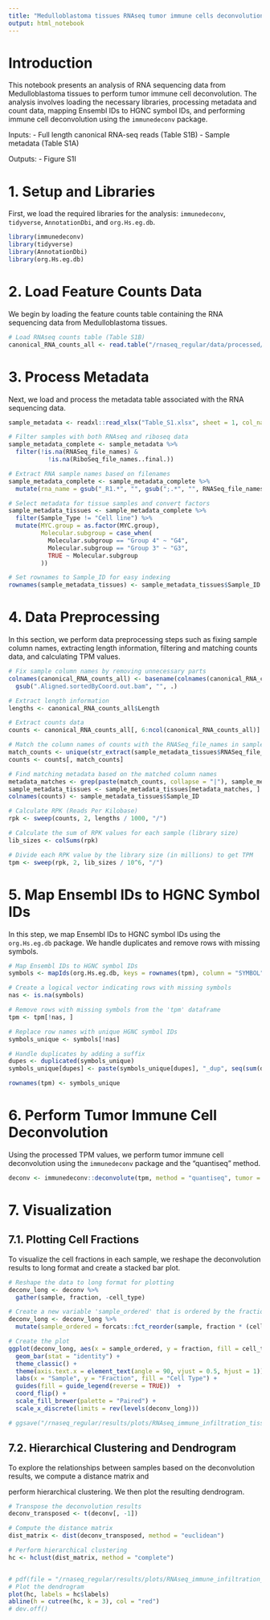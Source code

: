 ```yaml
---
title: "Medulloblastoma tissues RNAseq tumor immune cells deconvolution"
output: html_notebook
---
```


# Introduction

This notebook presents an analysis of RNA sequencing data from Medulloblastoma tissues to perform tumor immune cell deconvolution. The analysis involves loading the necessary libraries, processing metadata and count data, mapping Ensembl IDs to HGNC symbol IDs, and performing immune cell deconvolution using the `immunedeconv` package.

Inputs: 
- Full length canonical RNA-seq reads (Table S1B)
- Sample metadata (Table S1A)

Outputs:
- Figure S1I

# 1. Setup and Libraries

First, we load the required libraries for the analysis: `immunedeconv`, `tidyverse`, `AnnotationDbi`, and `org.Hs.eg.db`.

```r
library(immunedeconv)
library(tidyverse)
library(AnnotationDbi)
library(org.Hs.eg.db)
```

# 2. Load Feature Counts Data

We begin by loading the feature counts table containing the RNA sequencing data from Medulloblastoma tissues.

```r
# Load RNAseq counts table (Table S1B)
canonical_RNA_counts_all <- read.table("/rnaseq_regular/data/processed/featurecounts/medullo_allsamples.counts", check.names = F)
```

# 3. Process Metadata

Next, we load and process the metadata table associated with the RNA sequencing data.

```r
sample_metadata <- readxl::read_xlsx("Table_S1.xlsx", sheet = 1, col_names = T, skip = 2, .name_repair = "universal")

# Filter samples with both RNAseq and riboseq data
sample_metadata_complete <- sample_metadata %>%
  filter(!is.na(RNASeq_file_names) & 
           !is.na(RiboSeq_file_names..final.))

# Extract RNA sample names based on filenames
sample_metadata_complete <- sample_metadata_complete %>%
  mutate(rna_name = gsub("_R1.*", "", gsub(";.*", "", RNASeq_file_names)))

# Select metadata for tissue samples and convert factors
sample_metadata_tissues <- sample_metadata_complete %>%
  filter(Sample_Type != "Cell line") %>%
  mutate(MYC.group = as.factor(MYC.group),
         Molecular.subgroup = case_when(
           Molecular.subgroup == "Group 4" ~ "G4",
           Molecular.subgroup == "Group 3" ~ "G3",
           TRUE ~ Molecular.subgroup
         ))

# Set rownames to Sample_ID for easy indexing
rownames(sample_metadata_tissues) <- sample_metadata_tissues$Sample_ID
```

# 4. Data Preprocessing

In this section, we perform data preprocessing steps such as fixing sample column names, extracting length information, filtering and matching counts data, and calculating TPM values.

```r
# Fix sample column names by removing unnecessary parts
colnames(canonical_RNA_counts_all) <- basename(colnames(canonical_RNA_counts_all)) %>%
  gsub(".Aligned.sortedByCoord.out.bam", "", .)

# Extract length information
lengths <- canonical_RNA_counts_all$Length

# Extract counts data
counts <- canonical_RNA_counts_all[, 6:ncol(canonical_RNA_counts_all)]

# Match the column names of counts with the RNASeq_file_names in sample_metadata_tissues
match_counts <- unique(str_extract(sample_metadata_tissues$RNASeq_file_names, str_c(colnames(counts), collapse = "|")))
counts <- counts[, match_counts]

# Find matching metadata based on the matched column names
metadata_matches <- grep(paste(match_counts, collapse = "|"), sample_metadata_tissues$RNASeq_file_names)
sample_metadata_tissues <- sample_metadata_tissues[metadata_matches, ]
colnames(counts) <- sample_metadata_tissues$Sample_ID

# Calculate RPK (Reads Per Kilobase)
rpk <- sweep(counts, 2, lengths / 1000, "/")

# Calculate the sum of RPK values for each sample (library size)
lib_sizes <- colSums(rpk)

# Divide each RPK value by the library size (in millions) to get TPM
tpm <- sweep(rpk, 2, lib_sizes / 10^6, "/")
```

# 5. Map Ensembl IDs to HGNC Symbol IDs

In this step, we map Ensembl IDs to HGNC symbol IDs using the `org.Hs.eg.db` package. We handle duplicates and remove rows with missing symbols.

```r
# Map Ensembl IDs to HGNC symbol IDs
symbols <- mapIds(org.Hs.eg.db, keys = rownames(tpm), column = "SYMBOL", keytype = "ENSEMBL", multiVals = "first")

# Create a logical vector indicating rows with missing symbols
nas <- is.na(symbols)

# Remove rows with missing symbols from the 'tpm' dataframe
tpm <- tpm[!nas, ]

# Replace row names with unique HGNC symbol IDs
symbols_unique <- symbols[!nas]

# Handle duplicates by adding a suffix
dupes <- duplicated(symbols_unique)
symbols_unique[dupes] <- paste(symbols_unique[dupes], "_dup", seq(sum(dupes)), sep = "")

rownames(tpm) <- symbols_unique
```

# 6. Perform Tumor Immune Cell Deconvolution

Using the processed TPM values, we perform tumor immune cell deconvolution using the `immunedeconv` package and the "quantiseq" method.

```r
deconv <- immunedeconv::deconvolute(tpm, method = "quantiseq", tumor = TRUE)
```

# 7. Visualization

## 7.1. Plotting Cell Fractions

To visualize the cell fractions in each sample, we reshape the deconvolution results to long format and create a stacked bar plot.

```r
# Reshape the data to long format for plotting
deconv_long <- deconv %>%
  gather(sample, fraction, -cell_type)

# Create a new variable 'sample_ordered' that is ordered by the fraction of "uncharacterized cell"
deconv_long <- deconv_long %>%
  mutate(sample_ordered = forcats::fct_reorder(sample, fraction * (cell_type == "uncharacterized cell"), .fun = sum))

# Create the plot
ggplot(deconv_long, aes(x = sample_ordered, y = fraction, fill = cell_type)) +
  geom_bar(stat = "identity") +
  theme_classic() +
  theme(axis.text.x = element_text(angle = 90, vjust = 0.5, hjust = 1)) +
  labs(x = "Sample", y = "Fraction", fill = "Cell Type") +
  guides(fill = guide_legend(reverse = TRUE))  +
  coord_flip() +
  scale_fill_brewer(palette = "Paired") +
  scale_x_discrete(limits = rev(levels(deconv_long)))

# ggsave("/rnaseq_regular/results/plots/RNAseq_immune_infiltration_tissues.pdf")
```

## 7.2. Hierarchical Clustering and Dendrogram

To explore the relationships between samples based on the deconvolution results, we compute a distance matrix and

 perform hierarchical clustering. We then plot the resulting dendrogram.

```r
# Transpose the deconvolution results
deconv_transposed <- t(deconv[, -1])

# Compute the distance matrix
dist_matrix <- dist(deconv_transposed, method = "euclidean")

# Perform hierarchical clustering
hc <- hclust(dist_matrix, method = "complete")


# pdf(file = "/rnaseq_regular/results/plots/RNAseq_immune_infiltration_tissues_clustering.pdf")
# Plot the dendrogram
plot(hc, labels = hc$labels)
abline(h = cutree(hc, k = 3), col = "red")
# dev.off()

```
